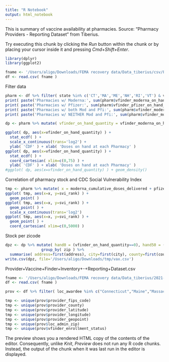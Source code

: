 ```yaml
---
title: "R Notebook"
output: html_notebook
---
```


This is summary of vaccine availability at pharmacies.
Source: "Pharmacy Providers - Reporting Dataset" from Tiberius. 

Try executing this chunk by clicking the *Run* button within the chunk or by placing your cursor inside it and pressing *Cmd+Shift+Enter*. 

```r
library(dplyr)
library(ggplot2)

fname <- '/Users/aligo/Downloads/FEMA recovery data/Data_tiberius/csv/Pharmacy+Providers+-+Reporting+Dataset.csv'
df <- read.csv( fname )
```

Filter data
```r
pharm <- df %>% filter( state %in% c('CT','MA','ME','NH','RI','VT') & vfinder_enrollment_status=='Enrolled' )
print( paste('Pharmacies w/ Moderna:', sum(pharm$vfinder_moderna_on_hand_quantity > 0)) )
print( paste('Pharmacies w/ Pfizer:', sum(pharm$vfinder_pfizer_on_hand_quantity > 0)) )
print( paste('Pharmacies w/ both Mod and Pfi:', sum(pharm$vfinder_moderna_on_hand_quantity > 0 & pharm$vfinder_pfizer_on_hand_quantity > 0)) )
print( paste('Pharmacies w/ NEITHER Mod and Pfi:', sum(pharm$vfinder_moderna_on_hand_quantity==0 & pharm$vfinder_pfizer_on_hand_quantity==0)) )
```
```r
dp <- pharm %>% mutate( vfinder_on_hand_quantity = vfinder_moderna_on_hand_quantity + vfinder_pfizer_on_hand_quantity ) # %>% tidyr::pivot_longer( cols = ends_with('_on_hand_quantity'), names_to="s", values_to = "value",  values_drop_na = TRUE )

ggplot( dp, aes(x=vfinder_on_hand_quantity) ) + 
  stat_ecdf( ) +
  scale_x_continuous(trans='log2') +
  ylab( 'CDF' ) + xlab( 'Doses on hand at each Pharmacy' )
ggplot( dp, aes(x=vfinder_on_hand_quantity) ) + 
  stat_ecdf( ) +
  coord_cartesian( xlim=c(0,75) ) +
  ylab( 'CDF' ) + xlab( 'Doses on hand at each Pharmacy' )
#ggplot( dp, aes(x=vfinder_on_hand_quantity) ) + geom_density()
```
Correlation of pharmacy stock and CDC Social Vulnerability Index
```r
tmp <- pharm %>% mutate( x = moderna_cumulative_doses_delivered + pfizer_cumulative_doses_delivered )
ggplot( tmp, aes(x=x, y=svi_rank) ) +
  geom_point( )
ggplot( tmp, aes(x=x, y=svi_rank) ) +
  geom_point( ) +
  scale_x_continuous(trans='log2')
ggplot( tmp, aes(x=x, y=svi_rank) ) +
  geom_point( ) +
  coord_cartesian( xlim=c(0,5000) ) 
```

Stock per zicode 
```r
dpz <- dp %>% mutate( hand0 = (vfinder_on_hand_quantity==0), hand50 = (vfinder_on_hand_quantity<=50) ) %>%
                group_by( zip ) %>% 
  summarise( address=first(address), city=first(city), county=first(county), county_mapping=first(county_mapping), latitude=first(latitude), longitude=first(longitude), geopoint=first(geopoint), internal_county_mapping=first(internal_county_mapping), svi_rank=first(svi_rank), state=first(state), hand_quantity=sum(vfinder_on_hand_quantity), cum_delivered = sum(moderna_cumulative_doses_delivered, na.rm=TRUE) + sum(pfizer_cumulative_doses_delivered, na.rm=TRUE), n_hand0 = sum(hand0), n_hand50 = sum(hand50), .groups='drop_last' )
write.csv(dpz, file='/Users/aligo/Downloads/tmp/vax.csv')
```

Provider+Vaccine+Finder+Inventory+-+Reporting+Dataset.csv
```r
fname <- '/Users/aligo/Downloads/FEMA recovery data/Data_tiberius/2021-03-04/Provider+Vaccine+Finder+Inventory+-+Reporting+Dataset.csv'
df <- read.csv( fname ) 
```
```r
prov <- df %>% filter( loc_awardee %in% c("Connecticut","Maine","Massachusetts","New Hampshire" ,"Rhode Island","Vermont") & vfinder_enrollment_status=='Enrolled' & most_recent_record==1 ) 
```
```r
tmp <- unique(prov$provider_fips_code)
tmp <- unique(prov$provider_county)
tmp <- unique(prov$provider_latitude)
tmp <- unique(prov$provider_longitude)
tmp <- unique(prov$provider_geopoint)
tmp <- unique(prov$loc_admin_zip)
tmp <- unique(prov$vfinder_enrollment_status)
```

The preview shows you a rendered HTML copy of the contents of the editor. Consequently, unlike *Knit*, *Preview* does not run any R code chunks. Instead, the output of the chunk when it was last run in the editor is displayed.

